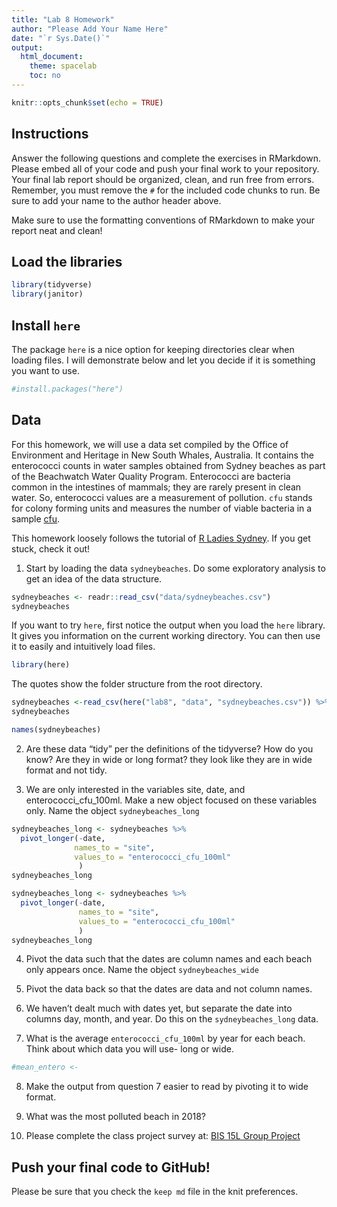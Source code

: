 ```yaml
---
title: "Lab 8 Homework"
author: "Please Add Your Name Here"
date: "`r Sys.Date()`"
output:
  html_document:
    theme: spacelab
    toc: no
---
```


```r
knitr::opts_chunk$set(echo = TRUE)
```

## Instructions
Answer the following questions and complete the exercises in RMarkdown. Please embed all of your code and push your final work to your repository. Your final lab report should be organized, clean, and run free from errors. Remember, you must remove the `#` for the included code chunks to run. Be sure to add your name to the author header above.  

Make sure to use the formatting conventions of RMarkdown to make your report neat and clean!  

## Load the libraries
```r
library(tidyverse)
library(janitor)
``` 

## Install `here`
The package `here` is a nice option for keeping directories clear when loading files. I will demonstrate below and let you decide if it is something you want to use.  
```r
#install.packages("here")
```

## Data
For this homework, we will use a data set compiled by the Office of Environment and Heritage in New South Whales, Australia. It contains the enterococci counts in water samples obtained from Sydney beaches as part of the Beachwatch Water Quality Program. Enterococci are bacteria common in the intestines of mammals; they are rarely present in clean water. So, enterococci values are a measurement of pollution. `cfu` stands for colony forming units and measures the number of viable bacteria in a sample [cfu](https://en.wikipedia.org/wiki/Colony-forming_unit).   

This homework loosely follows the tutorial of [R Ladies Sydney](https://rladiessydney.org/). If you get stuck, check it out!  

1. Start by loading the data `sydneybeaches`. Do some exploratory analysis to get an idea of the data structure.
```r
sydneybeaches <- readr::read_csv("data/sydneybeaches.csv")
sydneybeaches
```

If you want to try `here`, first notice the output when you load the `here` library. It gives you information on the current working directory. You can then use it to easily and intuitively load files.
```r
library(here)
```

The quotes show the folder structure from the root directory.
```r
sydneybeaches <-read_csv(here("lab8", "data", "sydneybeaches.csv")) %>% janitor::clean_names()
sydneybeaches
```

```r
names(sydneybeaches)
```


2. Are these data "tidy" per the definitions of the tidyverse? How do you know? Are they in wide or long format?
they look like they are in wide format and not tidy.

3. We are only interested in the variables site, date, and enterococci_cfu_100ml. Make a new object focused on these variables only. Name the object `sydneybeaches_long`

```r
sydneybeaches_long <- sydneybeaches %>% 
  pivot_longer(-date,
              names_to = "site", 
              values_to = "enterococci_cfu_100ml"
               )
sydneybeaches_long

```
```r
sydneybeaches_long <- sydneybeaches %>% 
  pivot_longer(-date, 
               names_to = "site", 
               values_to = "enterococci_cfu_100ml"
               )
sydneybeaches_long
```

4. Pivot the data such that the dates are column names and each beach only appears once. Name the object `sydneybeaches_wide`


5. Pivot the data back so that the dates are data and not column names.


6. We haven't dealt much with dates yet, but separate the date into columns day, month, and year. Do this on the `sydneybeaches_long` data.


7. What is the average `enterococci_cfu_100ml` by year for each beach. Think about which data you will use- long or wide.
```r
#mean_entero <- 
```


8. Make the output from question 7 easier to read by pivoting it to wide format.


9. What was the most polluted beach in 2018?


10. Please complete the class project survey at: [BIS 15L Group Project](https://forms.gle/H2j69Z3ZtbLH3efW6)


## Push your final code to GitHub!
Please be sure that you check the `keep md` file in the knit preferences.   